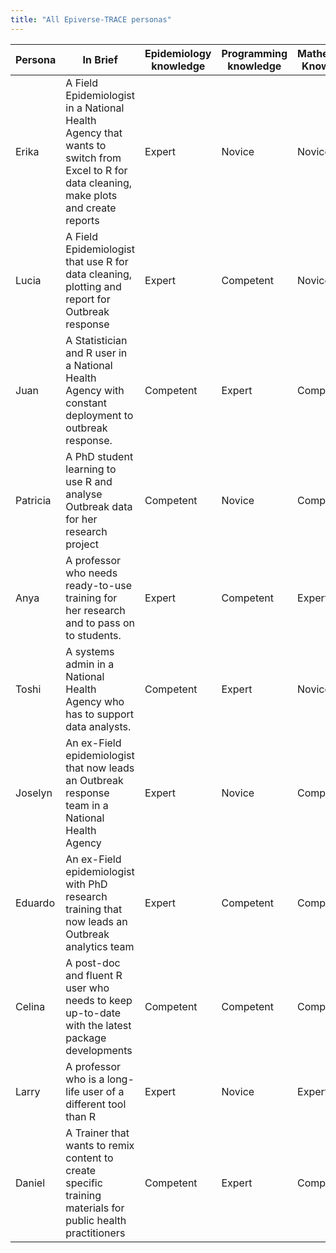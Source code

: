 ```yaml
---
title: "All Epiverse-TRACE personas"
---
```


| Persona  | In Brief                                                                                                                                 | Epidemiology knowledge | Programming knowledge | Mathematics Knowledge |
|--------|-----------------------------|-------------|-------------|-------------|
| Erika    | A Field Epidemiologist in a National Health Agency that wants to switch from Excel to R for data cleaning, make plots and create reports | Expert                 | Novice                | Novice                |
| Lucia    | A Field Epidemiologist that use R for data cleaning, plotting and report for Outbreak response                                           | Expert                 | Competent             | Novice                |
| Juan     | A Statistician and R user in a National Health Agency with constant deployment to outbreak response.                                     | Competent              | Expert                | Competent             |
| Patricia | A PhD student learning to use R and analyse Outbreak data for her research project                                                       | Competent              | Novice                | Competent             |
| Anya     | A professor who needs ready-to-use training for her research and to pass on to students.                                                 | Expert                 | Competent             | Expert                |
| Toshi    | A systems admin in a National Health Agency who has to support data analysts.                                                            | Competent              | Expert                | Novice                |
| Joselyn  | An ex-Field epidemiologist that now leads an Outbreak response team in a National Health Agency                                          | Expert                 | Novice                | Competent             |
| Eduardo  | An ex-Field epidemiologist with PhD research training that now leads an Outbreak analytics team                                          | Expert                 | Competent             | Competent             |
| Celina   | A post-doc and fluent R user who needs to keep up-to-date with the latest package developments                                           | Competent              | Competent             | Competent             |
| Larry    | A professor who is a long-life user of a different tool than R                                                                           | Expert                 | Novice                | Expert                |
| Daniel   | A Trainer that wants to remix content to create specific training materials for public health practitioners                              | Competent              | Expert                | Competent             |
